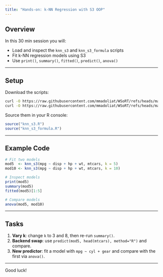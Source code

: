 ```yaml
---
title: "Hands-on: k-NN Regression with S3 OOP"
---
```


## Overview

In this 30 min session you will:

-   Load and inspect the `knn_s3` and `knn_s3_formula` scripts
-   Fit k-NN regression models using S3
-   Use `print()`, `summary()`, `fitted()`, `predict()`, `anova()`

------------------------------------------------------------------------

## Setup

Download the scripts:

``` .bash
curl -O https://raw.githubusercontent.com/mmadoliat/WSoRT/refs/heads/main/R/knn_s3.R
curl -O https://raw.githubusercontent.com/mmadoliat/WSoRT/refs/heads/main/R/knn_s3_formula.R
```

Source them in your R console:

``` .r
source("knn_s3.R")
source("knn_s3_formula.R")
```

------------------------------------------------------------------------

## Example Code

``` .r
# Fit two models
mod5  <- knn_s3(mpg ~ disp + hp + wt, mtcars, k = 5)
mod10 <- knn_s3(mpg ~ disp + hp + wt, mtcars, k = 10)

# Inspect models
print(mod5)
summary(mod5)
fitted(mod5)[1:5]

# Compare models
anova(mod5, mod10)
```

------------------------------------------------------------------------

## Tasks

1.  **Vary k**: change `k` to 3 and 8, then re-run `summary()`.
2.  **Backend swap**: use `predict(mod5, head(mtcars), method="R")` and compare.
3.  **New predictor**: fit a model with `mpg ~ cyl + gear` and compare with the first via `anova()`.

------------------------------------------------------------------------

Good luck!
